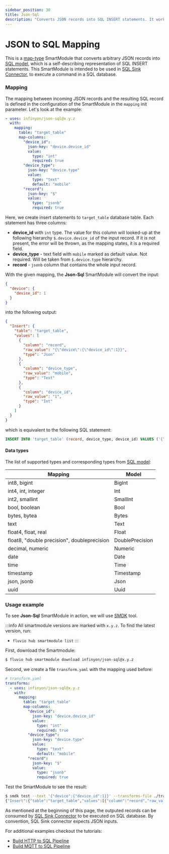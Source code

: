 ```yaml
---
sidebar_position: 30
title: Json-Sql
description: "Converts JSON records into SQL INSERT statements. It works in tandem with the SQL sink connector."
---
```


# JSON to SQL Mapping

This is a [map-type] SmartModule that converts arbitrary JSON records into [SQL model], which is a self-describing representation of SQL INSERT statements. This SmartModule is intended to be used in [SQL Sink Connector][sql-sink-connector], to execute a command in a SQL database.

### Mapping
The mapping between incoming JSON records and the resulting SQL record is defined in the configuration of the SmartModule in the `mapping` init parameter. Let's look at the example:

```yaml
- uses: infinyon/json-sql@x.y.z
  with:
    mapping:
      table: "target_table"
      map-columns:
        "device_id":
          json-key: "device.device_id"
          value:
            type: "int"
            required: true
        "device_type":
          json-key: "device.type"
          value:
            type: "text"
            default: "mobile"
        "record":
          json-key: "$"
          value:
            type: "jsonb"
            required: true
```

Here, we create insert statements to `target_table` database table. Each statement has three columns:
* **device_id** with `int` type.  The value for this column will looked-up at the following hierarchy `$.device.device_id` of the input record. If it is not present, the error will be thrown, as the mapping states, it is a required field.
* **device_type** - text field with `mobile` marked as default value. Not required. Will be taken from `$.device.type` hierarchy.
* **record** - `jsonb` column that contains the whole input record.


With the given mapping, the **Json-Sql** SmartModule will convert the input:

```json
{
  "device": {
    "device_id": 1
  }
}
```

into the following output:

```json
{
  "Insert": {
    "table": "target_table",
    "values": [
      {
        "column": "record",
        "raw_value": "{\"device\":{\"device_id\":1}}",
        "type": "Json"
      },
      {
        "column": "device_type",
        "raw_value": "mobile",
        "type": "Text"
      },
      {
        "column": "device_id",
        "raw_value": "1",
        "type": "Int"
      }
    ]
  }
}
```

which is equivalent to the following SQL statement:

```sql
INSERT INTO 'target_table' (record, device_type, device_id) VALUES ('{"device":{"device_id":1}}', 'mobile', 1)
```

#### Data types
The list of supported types and corresponding types from [SQL model]:

| Mapping                                     | Model           |
|---------------------------------------------|-----------------|
| int8, bigint                                | BigInt          |
| int4, int, integer                          | Int             |
| int2, smallint                              | SmallInt        |
| bool, boolean                               | Bool            |
| bytes, bytea                                | Bytes           |
| text                                        | Text            |
| float4, float, real                         | Float           |
| float8, "double precision", doubleprecision | DoublePrecision |
| decimal, numeric                            | Numeric         |
| date                                        | Date            |
| time                                        | Time            |
| timestamp                                   | Timestamp       |
| json, jsonb                                 | Json            |
| uuid                                        | Uuid            |


### Usage example

To see **Json-Sql** SmartModule in action, we will use [SMDK] tool.

:::info
All smartmodule versions are marked with `x.y.z`. To find the latest version, run:
*  `fluvio hub smartmodule list`
:::


First, download the Smartmodule:

```bash copy="fl"
$ fluvio hub smartmodule download infinyon/json-sql@x.y.z
```

Second, we create a file `transform.yaml` with the mapping used before:

```yaml
# transform.yaml
transforms:
  - uses: infinyon/json-sql@x.y.z
    with:
      mapping:
        table: "target_table"
        map-columns:
          "device_id":
            json-key: "device.device_id"
            value:
              type: "int"
              required: true
          "device_type":
            json-key: "device.type"
            value:
              type: "text"
              default: "mobile"
          "record":
            json-key: "$"
            value:
              type: "jsonb"
              required: true
```

Test the SmartModule to see the result:


```bash copy="fl"
$ smdk test --text '{"device":{"device_id":1}}' --transforms-file ./transform.yaml
{"Insert":{"table":"target_table","values":[{"column":"record","raw_value":"{\"device\":{\"device_id\":1}}","type":"Json"},{"column":"type","raw_value":"mobile","type":"Text"},{"column":"device_id","raw_value":"1","type":"Int"}]}}
```

As mentioned at the beginning of this page, the outputed records can be consumed by [SQL Sink Connector][sql-sink-connector] to be executed on SQL database. By convention, SQL Sink connector expects JSON inputs.

For additional examples checkout the tutorials:
* [Build HTTP to SQL Pipeline]
* [Build MQTT to SQL Pipeline]


[map-type]: smartmodules/features/operators/map.mdx
[SMDK]: smartmodules/smdk.mdx
[SQL model]: https://github.com/infinyon/fluvio-connectors/blob/main/rust-connectors/models/fluvio-model-sql
[sql-sink-connector]: hub/connectors/outbound/sql.mdx
[Hub]: /docs/latest/hub/overview
[Build HTTP to SQL Pipeline]: fluvio/tutorials/http-to-sql.mdx
[Build MQTT to SQL Pipeline]: fluvio/tutorials/mqtt-to-sql.mdx